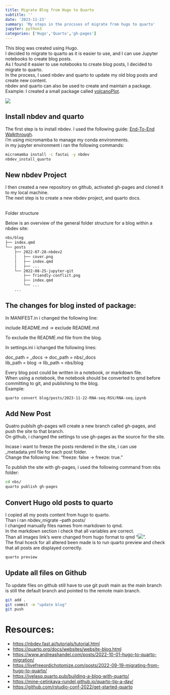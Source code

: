 ```yaml
---
title: Migrate Blog from Hugo to Quarto
subtitle: ''
date: '2023-11-23'
summary: 'My steps in the procsses of migrate from hugo to quarto'
jupyter: python3
categories: ['Hugo','Quarto','gh-pages']
---
```

This blog was created using Hugo.</br>
I decided to migrate to quarto as it is easier to use, and I can use Jupyter notebooks to create blog posts.</br>
As I found it easier to use notebooks to create blog posts, I decided to migrate to quarto.</br>
In the process, I used nbdev and quarto to update my old blog posts and create new content.</br>
nbdev and quarto can also be used to create and maintain a package.</br>
Example:
I created a small package called [volcanoPlot](https://avivleemann.github.io/volcanoPlot/).

![](thumbnail.jpg)

## Install nbdev and quarto

The first step is to install nbdev. I used the following guide: [End-To-End Walkthrough](https://nbdev.fast.ai/tutorial.html). </br>
i'm using micromamba to manage my conda environments.</br>
in my jupyter environment i ran the following commands:</br>

```bash
micromamba install -c fastai -y nbdev
nbdev_install_quarto
```
## New nbdev Project

I then created a new repository on github, activated gh-pages and cloned it to my local machine.</br>
The next step is to create a new nbdev project, and quarto docs.

<br>Folder structure</br>

Below is an overview of the general folder structure for a blog within a nbdev site:</br>

```markdown
nbs/blog
├── index.qmd
└── posts
    ├── 2022-07-28-nbdev2
    │   ├── cover.png
    │   ├── index.qmd
    │   ├── ...
    └── 2022-08-25-jupyter-git
        ├── friendly-conflict.png
        ├── index.qmd
        └── ...
    ...
```
## The changes for blog insted of package:


In MANIFEST.in i changed the following line:</br>

include README.md -> exclude README.md</br>

To exclude the README.md file from the blog.</br>

In settings.ini i ichanged the following lines:</br>

doc_path = _docs  -> doc_path = nbs/_docs</br>
lib_path = blog -> lib_path = nbs/blog</br>

Every blog post could be written in a notebook, or markdown file.</br>
When using a notebook, the notebook should be converted to qmd before committing to git, and publishing to the blog.</br>
Example:</br>

```bash 
quarto convert blog/posts/2023-11-22-RNA-seq-RSV/RNA-seq.ipynb
```

## Add New Post

Quatro publsih gh-pages will create a new branch called gh-pages, and push the site to that branch.</br>
On github, i changed the settings to use gh-pages as the source for the site.</br>

Incase i want to freeze the posts rendered in the site, i can use _metadata.yml file for each post folder. </br>
Change the following line: "freeze: false -> freeze: true."</br>

To publish the site with gh-pages, i used the following command from nbs folder:</br>

```bash
cd nbs/
quarto publish gh-pages
```

## Convert Hugo old posts to quarto

I copied all my posts content from hugo to quarto.</br>
Than i ran nbdev_migrate --path posts/</br>
I changed manually files names from markdown to qmd.</br>
In the markdown section i check that all variables are correct.</br>
Than all images link's were changed from hugo format to qmd "![](path/to/image.png)". </br>
The final hceck for all altered been made is to run quarto preview and check that all posts are displayed correctly.</br>
```bash
quarto preview
```
## Update all files on Github

To update files on github still have to use git push main as the main branch is still the default branch and pointed to the remote main branch.

```bash
git add .
git commit -m "update blog"
git push
```

# Resources:
- [https://nbdev.fast.ai/tutorials/tutorial.html](https://nbdev.fast.ai/tutorials/tutorial.html)
- [https://quarto.org/docs/websites/website-blog.html](https://quarto.org/docs/websites/website-blog.html)
- [https://www.andreashandel.com/posts/2022-10-01-hugo-to-quarto-migration/](hugo-to-quarto-migration)
- [https://livefreeordichotomize.com/posts/2022-09-19-migrating-from-hugo-to-quarto/](Migrating from Hugo to Quarto by Lucy D’Agostino McGowan)
- [https://ivelasq.quarto.pub/building-a-blog-with-quarto/](Building a blog with Quarto)
- [https://mine-cetinkaya-rundel.github.io/quarto-tip-a-day/](quarto-tip-a-day)
- [https://github.com/rstudio-conf-2022/get-started-quarto](get-started-quarto)

